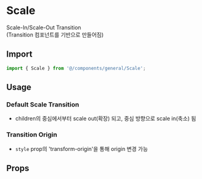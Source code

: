 
<Meta of={ScaleStories} />

# Scale

Scale-In/Scale-Out Transition<br />
(Transition 컴포넌트를 기반으로 만들어짐)

## Import

```js
import { Scale } from '@/components/general/Scale';
```

## Usage

### Default Scale Transition

- children의 중심에서부터 scale out(확장) 되고, 중심 방향으로 scale in(축소) 됨

<Canvas of={ScaleStories.DefaultScaleTransition} />

### Transition Origin

- `style` prop의 'transform-origin'을 통해 origin 변경 가능

<Canvas of={ScaleStories.TransitionOrigin} />

## Props

<ArgTypes of={ScaleStories} sort="alpha" />
